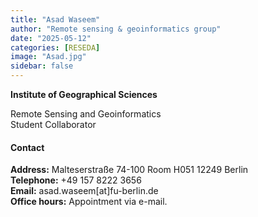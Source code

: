 ```yaml
---
title: "Asad Waseem"
author: "Remote sensing & geoinformatics group"
date: "2025-05-12"
categories: [RESEDA]
image: "Asad.jpg"
sidebar: false
---
```


**Institute of Geographical Sciences**\

Remote Sensing and Geoinformatics\
Student Collaborator

::: panel-tabset

#### Contact

**Address:** Malteserstraße 74-100 Room H051 12249 Berlin \
**Telephone:** +49 157 8222 3656 \
**Email:** asad.waseem[at]fu-berlin.de \
**Office hours:** Appointment via e-mail.

:::